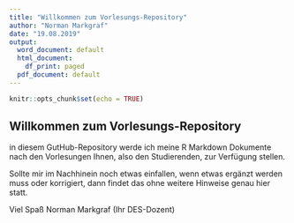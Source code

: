 ```yaml
---
title: "Willkommen zum Vorlesungs-Repository"
author: "Norman Markgraf"
date: "19.08.2019"
output:
  word_document: default
  html_document:
    df_print: paged
  pdf_document: default
---
```


```r
knitr::opts_chunk$set(echo = TRUE)
```

## Willkommen zum Vorlesungs-Repository

in diesem GutHub-Repository werde ich meine R Markdown Dokumente nach den Vorlesungen Ihnen, also den Studierenden, zur Verfügung stellen.

Sollte mir im Nachhinein noch etwas einfallen,  wenn etwas ergänzt werden muss oder korrigiert, dann findet das ohne weitere Hinweise genau hier statt.

Viel Spaß
Norman Markgraf
(Ihr DES-Dozent)